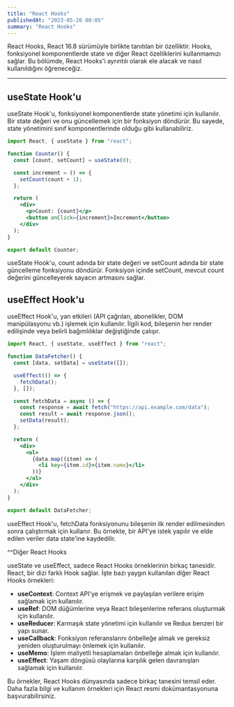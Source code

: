 ```yaml
---
title: "React Hooks"
publishedAt: "2023-05-26 00:05"
summary: "React Hooks"
---
```


React Hooks, React 16.8 sürümüyle birlikte tanıtılan bir özelliktir. Hooks, fonksiyonel komponentlerde state ve diğer React özelliklerini kullanmamızı sağlar. Bu bölümde, React Hooks'i ayrıntılı olarak ele alacak ve nasıl kullanıldığını öğreneceğiz.

---

## useState Hook'u

useState Hook'u, fonksiyonel komponentlerde state yönetimi için kullanılır. Bir state değeri ve onu güncellemek için bir fonksiyon döndürür. Bu sayede, state yönetimini sınıf komponentlerinde olduğu gibi kullanabiliriz.

```jsx
import React, { useState } from "react";

function Counter() {
  const [count, setCount] = useState(0);

  const increment = () => {
    setCount(count + 1);
  };

  return (
    <div>
      <p>Count: {count}</p>
      <button onClick={increment}>Increment</button>
    </div>
  );
}

export default Counter;
```

useState Hook'u, count adında bir state değeri ve setCount adında bir state güncelleme fonksiyonu döndürür. Fonksiyon içinde setCount, mevcut count değerini güncelleyerek sayacın artmasını sağlar.

## useEffect Hook'u

useEffect Hook'u, yan etkileri (API çağrıları, abonelikler, DOM manipülasyonu vb.) işlemek için kullanılır. İlgili kod, bileşenin her render edilişinde veya belirli bağımlılıklar değiştiğinde çalışır.

```jsx
import React, { useState, useEffect } from "react";

function DataFetcher() {
  const [data, setData] = useState([]);

  useEffect(() => {
    fetchData();
  }, []);

  const fetchData = async () => {
    const response = await fetch("https://api.example.com/data");
    const result = await response.json();
    setData(result);
  };

  return (
    <div>
      <ul>
        {data.map((item) => (
          <li key={item.id}>{item.name}</li>
        ))}
      </ul>
    </div>
  );
}

export default DataFetcher;
```

useEffect Hook'u, fetchData fonksiyonunu bileşenin ilk render edilmesinden sonra çalıştırmak için kullanır. Bu örnekte, bir API'ye istek yapılır ve elde edilen veriler data state'ine kaydedilir.

^^Diğer React Hooks

useState ve useEffect, sadece React Hooks örneklerinin birkaç tanesidir. React, bir dizi farklı Hook sağlar. İşte bazı yaygın kullanılan diğer React Hooks örnekleri:

- **useContext**: Context API'ye erişmek ve paylaşılan verilere erişim sağlamak için kullanılır.
- **useRef**: DOM düğümlerine veya React bileşenlerine referans oluşturmak için kullanılır.
- **useReducer**: Karmaşık state yönetimi için kullanılır ve Redux benzeri bir yapı sunar.
- **useCallback**: Fonksiyon referanslarını önbelleğe almak ve gereksiz yeniden oluşturulmayı önlemek için kullanılır.
- **useMemo**: İşlem maliyetli hesaplamaları önbelleğe almak için kullanılır.
- **useEffect**: Yaşam döngüsü olaylarına karşılık gelen davranışları sağlamak için kullanılır.

Bu örnekler, React Hooks dünyasında sadece birkaç tanesini temsil eder. Daha fazla bilgi ve kullanım örnekleri için React resmi dokümantasyonuna başvurabilirsiniz.
